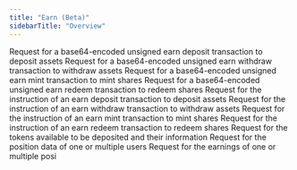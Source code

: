 ```yaml
---
title: "Earn (Beta)"
sidebarTitle: "Overview"
---
```


<CardGroup>
  <Card title="deposit" href="/api-reference/lend-api/earn/deposit" icon="file-lines" horizontal>
  Request for a base64-encoded unsigned earn deposit transaction to deposit assets
  </Card>
  <Card title="withdraw" href="/api-reference/lend-api/earn/withdraw" icon="file-lines" horizontal>
  Request for a base64-encoded unsigned earn withdraw transaction to withdraw assets
  </Card>
  <Card title="mint" href="/api-reference/lend-api/earn/mint" icon="file-lines" horizontal>
  Request for a base64-encoded unsigned earn mint transaction to mint shares
  </Card>
  <Card title="redeem" href="/api-reference/lend-api/earn/redeem" icon="file-lines" horizontal>
  Request for a base64-encoded unsigned earn redeem transaction to redeem shares
  </Card>
  <Card title="deposit-instructions" href="/api-reference/lend-api/earn/deposit-instructions" icon="file-lines" horizontal>
  Request for the instruction of an earn deposit transaction to deposit assets
  </Card>
  <Card title="withdraw-instructions" href="/api-reference/lend-api/earn/withdraw-instructions" icon="file-lines" horizontal>
  Request for the instruction of an earn withdraw transaction to withdraw assets
  </Card>
  <Card title="mint-instructions" href="/api-reference/lend-api/earn/mint-instructions" icon="file-lines" horizontal>
  Request for the instruction of an earn mint transaction to mint shares
  </Card>
  <Card title="redeem-instructions" href="/api-reference/lend-api/earn/redeem-instructions" icon="file-lines" horizontal>
  Request for the instruction of an earn redeem transaction to redeem shares
  </Card>
  <Card title="tokens" href="/api-reference/lend-api/earn/tokens" icon="file-lines" horizontal>
  Request for the tokens available to be deposited and their information
  </Card>
  <Card title="positions" href="/api-reference/lend-api/earn/positions" icon="file-lines" horizontal>
  Request for the position data of one or multiple users
  </Card>
  <Card title="earnings" href="/api-reference/lend-api/earn/earnings" icon="file-lines" horizontal>
  Request for the earnings of one or multiple posi
  </Card>
</CardGroup>

